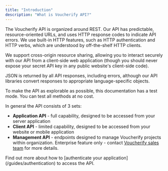 ```yaml
---
title: "Introduction"
description: "What is Voucherify API?"
---
```


The Voucherify API is organized around REST. Our API has predictable, resource-oriented URLs, and uses HTTP response codes to indicate API errors. We use built-in HTTP features, such as HTTP authentication and HTTP verbs, which are understood by off-the-shelf HTTP clients.

We support cross-origin resource sharing, allowing you to interact securely with our API from a client-side web application (though you should never expose your secret API key in any public website's client-side code).

JSON is returned by all API responses, including errors, although our API libraries convert responses to appropriate language-specific objects.

To make the API as explorable as possible, this documentation has a test mode. You can test all methods at no cost.

In general the API consists of 3 sets:

* **Application API** - full capability, designed to be accessed from your server application
* **Client API** - limited capability, designed to be accessed from your website or mobile application
* **Management API** - endpoints designed to manage Voucherify projects within organization. Enterprise feature only - contact [Voucherify sales team](https://www.voucherify.io/contact-sales "Contact Voucherify Sales") for more details.

<Note>
  Find out more about how to [authenticate your application](/guides/authentication) to access the API.
</Note>
